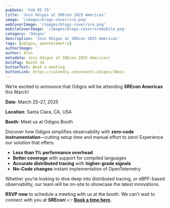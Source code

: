 ```yaml
---
pubDate: 'Feb 05 25'
title: 'Join Odigos at SREcon 2025 Americas'
image: '/images/blogs-cover/sre.png'
webCoverImage: '/images/blogs-cover/sre.png'
mobileCoverImage: '/images/blogs-cover/sremobile.png'
category: 'Odigos'
description: 'Join Odigos at SREcon 2025 Americas'
tags: [odigos, opentelemetry]
authorImage: ''
author: Alon
metadata: Join Odigos at SREcon 2025 Americas!
boldTag: Booth 30
buttonText: Book a meeting
buttonLink: https://calendly.com/events-odigos/30min
---
```


We’re excited to announce that Odigos will be attending **SREcon Americas** this March!

**Date**: March 25–27, 2025

**Location**: Santa Clara, CA, USA

**Booth**: Meet us at Odigos Booth

Discover how Odigos simplifies observability with **zero-code instrumentation**—cutting setup time and manual effort to zero! Experience our solution that offers:

- **Less than 1% performance overhead**
- **Better coverage** with support for compiled languages
- **Accurate distributed tracing** with **higher-grade signals**
- **No-Code changes** instant implementation of OpenTelemetry

Whether you’re looking to dive deep into distributed tracing, or eBPF-based observability, our team will be on-site to showcase the latest innovations.

**RSVP now** to schedule a meeting with us at the booth. We can’t wait to connect with you at **SREcon**! 👉 **[Book a time here](https://calendly.com/events-odigos/30min).**
